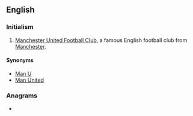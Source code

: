 ==English==

===Initialism===
{{rfc-header|Initialism}}
{{head|en|initialism}}

# {{lb|en|soccer}} [[w:Manchester United Football Club|Manchester United Football Club]], a famous English football club from [[Manchester]].

====Synonyms====
* [[Man U]]
* [[Man United]]

===Anagrams===
* {{anagrams|en|FCUM}}